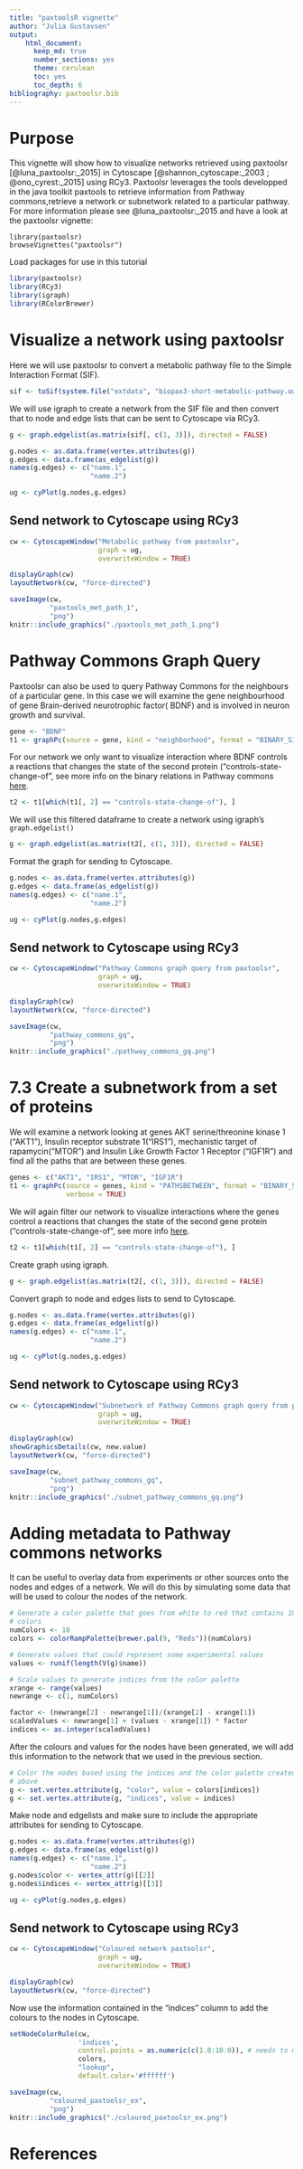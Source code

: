 ```yaml
---
title: "paxtoolsR vignette"
author: "Julia Gustavsen"
output: 
    html_document:
      keep_md: true
      number_sections: yes
      theme: cerulean
      toc: yes
      toc_depth: 6 
bibliography: paxtoolsr.bib
---
```

# Purpose

This vignette will show how to visualize networks retrieved using paxtoolsr [@luna_paxtoolsr:_2015] in Cytoscape [@shannon_cytoscape:_2003 ; @ono_cyrest:_2015] using RCy3. Paxtoolsr leverages the tools developped in the java toolkit paxtools to retrieve information from Pathway commons,retrieve a network or subnetwork related to a particular pathway. For more information please see @luna_paxtoolsr:_2015 and have a look at the paxtoolsr vignette:

```
library(paxtoolsr)
browseVignettes("paxtoolsr")
```

Load packages for use in this tutorial
```r
library(paxtoolsr)
library(RCy3)
library(igraph)
library(RColorBrewer)
```

# Visualize a network using paxtoolsr

Here we will use paxtoolsr to convert a metabolic pathway file to the Simple Interaction Format (SIF). 
```r
sif <- toSif(system.file("extdata", "biopax3-short-metabolic-pathway.owl", package = "paxtoolsr"))
```
We will use igraph to create a network from the SIF file and then convert that to node and edge lists that can be sent to Cytoscape via RCy3. 
```r
g <- graph.edgelist(as.matrix(sif[, c(1, 3)]), directed = FALSE)

g.nodes <- as.data.frame(vertex.attributes(g))
g.edges <- data.frame(as_edgelist(g))
names(g.edges) <- c("name.1",
                    "name.2")

ug <- cyPlot(g.nodes,g.edges)
```

## Send network to Cytoscape using RCy3

```r
cw <- CytoscapeWindow("Metabolic pathway from paxtoolsr",
                      graph = ug,
                      overwriteWindow = TRUE)
```

```r
displayGraph(cw)
layoutNetwork(cw, "force-directed")
```

```r
saveImage(cw,
          "paxtools_met_path_1",
          "png")
knitr::include_graphics("./paxtools_met_path_1.png")
```

# Pathway Commons Graph Query

Paxtoolsr can also be used to query Pathway Commons for the neighbours of a particular gene. In this case we will examine the gene neighbourhood of gene Brain-derived neurotrophic factor( BDNF) and is involved in neuron growth and survival. 
```r
gene <- "BDNF"
t1 <- graphPc(source = gene, kind = "neighborhood", format = "BINARY_SIF", verbose = TRUE)
```
For our network we only want to visualize interaction where BDNF controls a reactions that changes the state of the second protein ("controls-state-change-of", see more info on the binary relations in Pathway commons [here](http://www.pathwaycommons.org/pc2/formats).  
```r
t2 <- t1[which(t1[, 2] == "controls-state-change-of"), ]
```
We will use this filtered dataframe to create a network using igraph's `graph.edgelist()`
```r
g <- graph.edgelist(as.matrix(t2[, c(1, 3)]), directed = FALSE)
```
Format the graph for sending to Cytoscape.
```r
g.nodes <- as.data.frame(vertex.attributes(g))
g.edges <- data.frame(as_edgelist(g))
names(g.edges) <- c("name.1",
                    "name.2")

ug <- cyPlot(g.nodes,g.edges)
```

## Send network to Cytoscape using RCy3

```r
cw <- CytoscapeWindow("Pathway Commons graph query from paxtoolsr",
                      graph = ug,
                      overwriteWindow = TRUE)
```

```r
displayGraph(cw)
layoutNetwork(cw, "force-directed")
```

```r
saveImage(cw,
          "pathway_commons_gq",
          "png")
knitr::include_graphics("./pathway_commons_gq.png")
```

# 7.3 Create a subnetwork from a set of proteins

We will examine a network looking at genes AKT serine/threonine kinase 1 ("AKT1"), Insulin receptor substrate 1("IRS1"), mechanistic target of rapamycin("MTOR") and Insulin Like Growth Factor 1 Receptor ("IGF1R") and find all the paths that are between these genes. 
```r
genes <- c("AKT1", "IRS1", "MTOR", "IGF1R")
t1 <- graphPc(source = genes, kind = "PATHSBETWEEN", format = "BINARY_SIF", 
              verbose = TRUE)
```
We will again filter our network to visualize interactions where the genes control a reactions that changes the state of the second gene protein ("controls-state-change-of", see more info [here](http://www.pathwaycommons.org/pc2/formats).  
```r
t2 <- t1[which(t1[, 2] == "controls-state-change-of"), ]
```
Create graph using igraph.
```r
g <- graph.edgelist(as.matrix(t2[, c(1, 3)]), directed = FALSE)
```
Convert graph to node and edges lists to send to Cytoscape.
```r
g.nodes <- as.data.frame(vertex.attributes(g))
g.edges <- data.frame(as_edgelist(g))
names(g.edges) <- c("name.1",
                    "name.2")

ug <- cyPlot(g.nodes,g.edges)
```

## Send network to Cytoscape using RCy3

```r
cw <- CytoscapeWindow("Subnetwork of Pathway Commons graph query from paxtoolsr",
                      graph = ug,
                      overwriteWindow = TRUE)
```

```r
displayGraph(cw)
showGraphicsDetails(cw, new.value)
layoutNetwork(cw, "force-directed")
```

```r
saveImage(cw,
          "subnet_pathway_commons_gq",
          "png")
knitr::include_graphics("./subnet_pathway_commons_gq.png")
```

# Adding metadata to Pathway commons networks

It can be useful to overlay data from experiments or other sources onto the nodes and edges of a network. We will do this by simulating some data that will be used to colour the nodes of the network. 

```r
# Generate a color palette that goes from white to red that contains 10
# colors
numColors <- 10
colors <- colorRampPalette(brewer.pal(9, "Reds"))(numColors)

# Generate values that could represent some experimental values
values <- runif(length(V(g)$name))

# Scale values to generate indices from the color palette
xrange <- range(values)
newrange <- c(1, numColors)

factor <- (newrange[2] - newrange[1])/(xrange[2] - xrange[1])
scaledValues <- newrange[1] + (values - xrange[1]) * factor
indices <- as.integer(scaledValues)
```
After the colours and values for the nodes have been generated, we will add this information to the network that we used in the previous section.
```r
# Color the nodes based using the indices and the color palette created
# above
g <- set.vertex.attribute(g, "color", value = colors[indices])
g <- set.vertex.attribute(g, "indices", value = indices)
```

Make node and edgelists and make sure to include the appropriate attributes for sending to Cytoscape.
```r
g.nodes <- as.data.frame(vertex.attributes(g))
g.edges <- data.frame(as_edgelist(g))
names(g.edges) <- c("name.1",
                    "name.2")
g.nodes$color <- vertex_attr(g)[[2]]
g.nodes$indices <- vertex_attr(g)[[3]]

ug <- cyPlot(g.nodes,g.edges)
```

## Send network to Cytoscape using RCy3

```r
cw <- CytoscapeWindow("Coloured network paxtoolsr",
                      graph = ug,
                      overwriteWindow = TRUE)
```

```r
displayGraph(cw)
layoutNetwork(cw, "force-directed")
```

Now use the information contained in the "indices" column to add the colours to the nodes in Cytoscape. 
```r
setNodeColorRule(cw,
                 'indices',
                 control.points = as.numeric(c(1.0:10.0)), # needs to match type of column in Cytoscape
                 colors,
                 "lookup",
                 default.color='#ffffff')
```

```r
saveImage(cw,
          "coloured_paxtoolsr_ex",
          "png")
knitr::include_graphics("./coloured_paxtoolsr_ex.png")
```

# References
